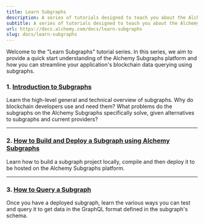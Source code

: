 ```yaml
---
title: Learn Subgraphs
description: A series of tutorials designed to teach you about the Alchemy Subgraphs platform and how to build dapps powered by subgraphs on our hosted service.
subtitle: A series of tutorials designed to teach you about the Alchemy Subgraphs platform and how to build dapps powered by subgraphs on our hosted service.
url: https://docs.alchemy.com/docs/learn-subgraphs
slug: docs/learn-subgraphs
---
```


Welcome to the "Learn Subgraphs" tutorial series. In this series, we aim to provide a quick start understanding of the Alchemy Subgraphs platform and how you can streamline your application's blockchain data querying using subgraphs.

### **1. [Introduction to Subgraphs](/docs/introduction-to-subgraphs)**

Learn the high-level general and technical overview of subgraphs. Why do blockchain developers use and need them? What problems do the subgraphs on the Alchemy Subgraphs specifically solve, given alternatives to subgraphs and current providers?

***

### **2. [How to Build and Deploy a Subgraph using Alchemy Subgraphs](/docs/how-to-build-and-deploy-a-subgraph-using-alchemy-subgraphs)**

Learn how to build a subgraph project locally, compile and then deploy it to be hosted on the Alchemy Subgraphs platform.

***

### **3. [How to Query a Subgraph](/docs/how-to-query-a-subgraph)**

Once you have a deployed subgraph, learn the various ways you can test and query it to get data in the GraphQL format defined in the subgraph's schema.
